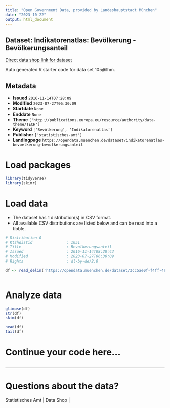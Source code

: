 ```yaml
---
title: "Open Government Data, provided by Landeshauptstadt München"
date: "2023-10-22"
output: html_document
---
```


## Dataset: Indikatorenatlas: Bevölkerung - Bevölkerungsanteil

[Direct data shop link for dataset](https://opendata.muenchen.de/dataset/indikatorenatlas-bevoelkerung-bevolkerungsanteil)

Auto generated R starter code for data set 105@lhm.

## Metadata

- **Issued** `2016-11-14T07:28:09`
- **Modified** `2023-07-27T06:30:09`
- **Startdate** `None`
- **Enddate** `None`
- **Theme** `['http://publications.europa.eu/resource/authority/data-theme/TECH']`
- **Keyword** `['Bevölkerung', 'Indikatorenatlas']`
- **Publisher** `['statistisches-amt']`
- **Landingpage** `https://opendata.muenchen.de/dataset/indikatorenatlas-bevoelkerung-bevolkerungsanteil`


# Load packages

```r

library(tidyverse)
library(skimr)

```

# Load data

-   The dataset has 1 distribution(s) in CSV format.
-   All available CSV distributions are listed below and can be read into a tibble.

```r

# Distribution 0
# Ktzhdistid               : 1051
# Title                    : Bevolkerungsanteil
# Issued                   : 2016-11-14T08:28:43
# Modified                 : 2023-07-27T06:30:09
# Rights                   : dl-by-de/2.0

df <- read_delim('https://opendata.muenchen.de/dataset/3cc5ae0f-f4ff-480e-8428-9aeaec4ed23d/resource/d0b78781-dbf9-473b-a2ba-6a3b76ae35d4/download/indikat_bevoelkerung_bevoelkerungsanteil_240723.csv')



```

# Analyze data

```r

glimpse(df)
str(df)
skim(df)

head(df)
tail(df)

```

# Continue your code here...

```r

```

------------------------------------------------------------------------

# Questions about the data?

Statistisches Amt | Data Shop | 
